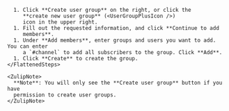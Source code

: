 


<Tabs>
  <TabItem label="Desktop/Web">
    <FlattenedSteps>
      <NavigationSteps target="relative/gear/group-settings" />

      1. Click **Create user group** on the right, or click the
         **create new user group** (<UserGroupPlusIcon />)
         icon in the upper right.
      1. Fill out the requested information, and click **Continue to add
         members**.
      1. Under **Add members**, enter groups and users you want to add. You can enter
         a `#channel` to add all subscribers to the group. Click **Add**.
      1. Click **Create** to create the group.
    </FlattenedSteps>

    <ZulipNote>
      **Note**: You will only see the **Create user group** button if you have
      permission to create user groups.
    </ZulipNote>
  </TabItem>
</Tabs>
